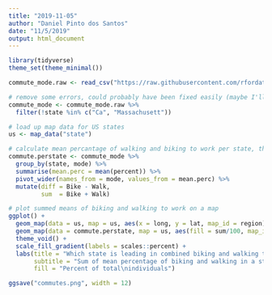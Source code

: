 ```yaml
---
title: "2019-11-05"
author: "Daniel Pinto dos Santos"
date: "11/5/2019"
output: html_document
---
```


```r
library(tidyverse)
theme_set(theme_minimal())
```

```r
commute_mode.raw <- read_csv("https://raw.githubusercontent.com/rfordatascience/tidytuesday/master/data/2019/2019-11-05/commute.csv")
```

```r
# remove some errors, could probably have been fixed easily (maybe I'll come back to it)
commute_mode <- commute_mode.raw %>% 
  filter(!state %in% c("Ca", "Massachusett"))
```

```r
# load up map data for US states
us <- map_data("state")

# calculate mean percantage of walking and biking to work per state, then calculate difference and sum
commute.perstate <- commute_mode %>% 
  group_by(state, mode) %>% 
  summarise(mean.perc = mean(percent)) %>% 
  pivot_wider(names_from = mode, values_from = mean.perc) %>% 
  mutate(diff = Bike - Walk,
         sum  = Bike + Walk)

# plot summed means of biking and walking to work on a map
ggplot() +
  geom_map(data = us, map = us, aes(x = long, y = lat, map_id = region), fill = "white", color = "white") +
  geom_map(data = commute.perstate, map = us, aes(fill = sum/100, map_id = tolower(state))) +
  theme_void() +
  scale_fill_gradient(labels = scales::percent) +
  labs(title = "Which state is leading in combined biking and walking to work?",
       subtitle = "Sum of mean percentage of biking and walking in a state.",
       fill = "Percent of total\nindividuals")

ggsave("commutes.png", width = 12)
```

